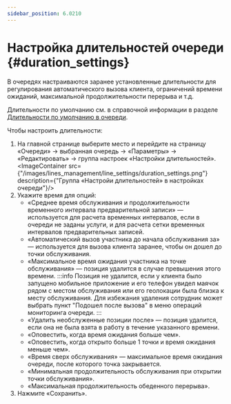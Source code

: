 ```yaml
---
sidebar_position: 6.0210
---
```

# Настройка длительностей очереди {#duration_settings}

В очередях настраиваются заранее установленные длительности для регулирования автоматического вызова клиента, ограничений времени ожиданий, максимальной продолжительности перерыва и т.д.

Длительности по умолчанию см. в справочной информации в разделе [Длительности по умолчанию в очереди](../../reference_information/default_durations.mdx).

Чтобы настроить длительности:
1.  На главной странице выберите место и перейдите на страницу «Очереди» → выбранная очередь → «Параметры» → «Редактировать» → группа настроек «Настройки длительностей».
    <ImageContainer src={"/images/lines_management/line_settings/duration_settings.png"} description={"Группа «Настройи длительностей» в настройках очереди"}/>
2.  Укажите время для опций:
    -   «Среднее время обслуживания и продолжительности временного интервала предварительной записи» — используется для расчета временных интервалов, если в очереди не заданы услуги, и для расчета сетки временных интервалов предварительных записей.
    -   «Автоматический вызов участника до начала обслуживания за» — используется для вызова клиента заранее, чтобы он дошел до точки обслуживания.
    -   «Максимальное время ожидания участника на точке обслуживания» — позиция удалится в случае превышения этого времени.
        :::info
        Позиция не удалится, если у клиента было запущено мобильное приложение и его телефон увидел маячок рядом с местом обслуживания или его геолокации была близка к месту обслуживания. Для избежания удаления сотрудник может выбрать пункт "Подошел после вызова" в меню операций мониторинга очереди.
        :::
    -   «Удалить необслуженные позиции после» — позиция удалится, если она не была взята в работу в течение указанного времени.
    -   «Оповестить, когда время ожидания больше чем».
    -   «Оповестить, когда открыто больше 1 точки и время ожидания меньше чем».
    -   «Время сверх обслуживания» — максимальное время ожидания очереди, после которого точка закрывается.
    -   «Минимальная продолжительность обслуживания при открытии точки обслуживания».
    -   «Максимальная продолжительность обеденного перерыва».
3.  Нажмите «Сохранить».
